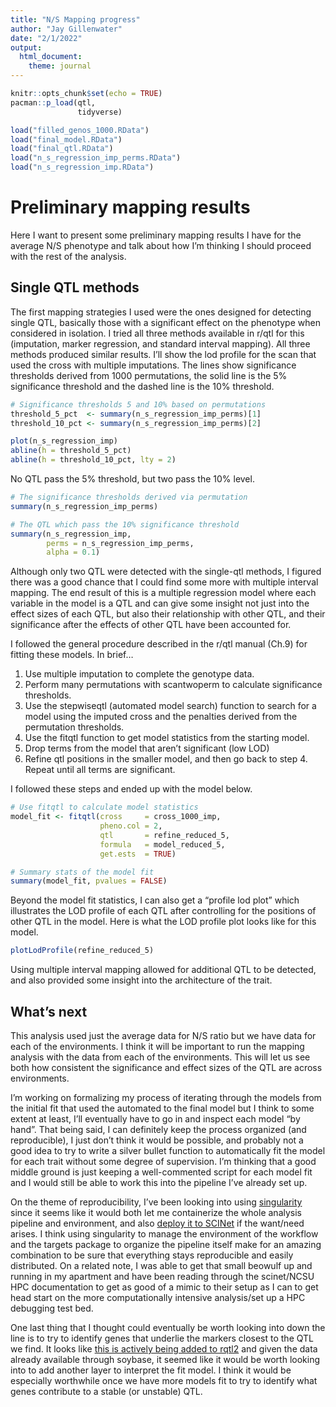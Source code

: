 ```yaml
---
title: "N/S Mapping progress"
author: "Jay Gillenwater"
date: "2/1/2022"
output: 
  html_document:
    theme: journal
---
```


```r
knitr::opts_chunk$set(echo = TRUE)
pacman::p_load(qtl, 
               tidyverse)

load("filled_genos_1000.RData")
load("final_model.RData")
load("final_qtl.RData")
load("n_s_regression_imp_perms.RData")
load("n_s_regression_imp.RData")
```

# Preliminary mapping results
Here I want to present some preliminary mapping results I have for the average N/S phenotype and talk about how I'm thinking I should proceed with the rest of the analysis.

## Single QTL methods
The first mapping strategies I used were the ones designed for detecting single QTL, basically those with a significant effect on the phenotype when considered in isolation. I tried all three methods available in r/qtl for this (imputation, marker regression, and standard interval mapping). All three methods produced similar results. I'll show the lod profile for the scan that used the cross with multiple imputations. The lines show significance thresholds derived from 1000 permutations, the solid line is the 5% significance threshold and the dashed line is the 10% threshold. 

```r
# Significance thresholds 5 and 10% based on permutations
threshold_5_pct  <- summary(n_s_regression_imp_perms)[1]
threshold_10_pct <- summary(n_s_regression_imp_perms)[2]

plot(n_s_regression_imp)
abline(h = threshold_5_pct)
abline(h = threshold_10_pct, lty = 2)


```

No QTL pass the 5% threshold, but two pass the 10% level. 

```r

# The significance thresholds derived via permutation
summary(n_s_regression_imp_perms)

# The QTL which pass the 10% significance threshold
summary(n_s_regression_imp, 
        perms = n_s_regression_imp_perms, 
        alpha = 0.1)

```

Although only two QTL were detected with the single-qtl methods, I figured there was a good chance that I could find some more with multiple interval mapping. The end result of this is a multiple regression model where each variable in the model is a QTL and can give some insight not just into the effect sizes of each QTL, but also their relationship with other QTL, and their significance after the effects of other QTL have been accounted for. 

I followed the general procedure described in the r/qtl manual (Ch.9) for fitting these models. In brief...  

1. Use multiple imputation to complete the genotype data. 
2. Perform many permutations with scantwoperm to calculate significance thresholds.  
3. Use the stepwiseqtl (automated model search) function to search for a model using the imputed cross and the penalties derived from the permutation thresholds.  
4. Use the fitqtl function to get model statistics from the starting model.  
5. Drop terms from the model that aren't significant (low LOD)  
6. Refine qtl positions in the smaller model, and then go back to step 4. Repeat until all terms are significant.  

I followed these steps and ended up with the model below. 
```r

# Use fitqtl to calculate model statistics
model_fit <- fitqtl(cross     = cross_1000_imp, 
                    pheno.col = 2, 
                    qtl       = refine_reduced_5, 
                    formula   = model_reduced_5, 
                    get.ests  = TRUE)

# Summary stats of the model fit
summary(model_fit, pvalues = FALSE)

```

Beyond the model fit statistics, I can also get a "profile lod plot" which illustrates the LOD profile of each QTL after controlling for the positions of other QTL in the model. Here is what the LOD profile plot looks like for this model. 

```r
plotLodProfile(refine_reduced_5)

```

Using multiple interval mapping allowed for additional QTL to be detected, and also provided some insight into the architecture of the trait. 

## What's next
This analysis used just the average data for N/S ratio but we have data for each of the environments. I think it will be important to run the mapping analysis with the data from each of the environments. This will let us see both how consistent the significance and effect sizes of the QTL are across environments. 

I'm working on formalizing my process of iterating through the models from the initial fit that used the automated to the final model but I think to some extent at least, I'll eventually have to go in and inspect each model "by hand". That being said, I can definitely keep the process organized (and reproducible), I just don't think it would be possible, and probably not a good idea to try to write a silver bullet function to automatically fit the model for each trait without some degree of supervision. I'm thinking that a good middle ground is just keeping a well-commented script for each model fit and I would still be able to work this into the pipeline I've already set up.

On the theme of reproducibility, I've been looking into using [singularity](https://singularity-user-docs.readthedocs.io/en/latest/) since it seems like it would both let me containerize the whole analysis pipeline and environment, and also [deploy it to SCINet](https://scinet.usda.gov/guide/singularity) if the want/need arises. I think using singularity to manage the environment of the workflow and the targets package to organize the pipeline itself make for an amazing combination to be sure that everything stays reproducible and easily distributed. On a related note, I was able to get that small beowulf up and running in my apartment and have been reading through the scinet/NCSU HPC documentation to get as good of a mimic to their setup as I can to get head start on the more computationally intensive analysis/set up a HPC debugging test bed.

One last thing that I thought could eventually be worth looking into down the line is to try to identify genes that underlie the markers closest to the QTL we find. It looks like [this is actively being added to rqtl2](https://kbroman.org/qtl2/assets/vignettes/user_guide.html#SNP_association) and given the data already available through soybase, it seemed like it would be worth looking into to add another layer to interpret the fit model. I think it would be especially worthwhile once we have more models fit to try to identify what genes contribute to a stable (or unstable) QTL. 